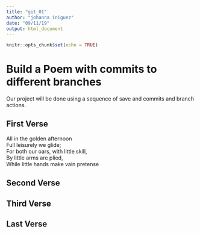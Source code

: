 ---
title: "git_01"
author: "johanna iniguez"
date: "09/11/19"
output: html_document
---

```{r setup, include=FALSE}
knitr::opts_chunk$set(echo = TRUE)
```
# Build a Poem with commits to different branches
Our project will be done using a sequence of save and commits and branch actions.
<!-- Do not modify or change any text in "!--" bracketed areas such as this --- these are instructions to
you, if you change any of this the git program will notice it and compromise your git merging strategy !-->

## First Verse  
<!--Put the first five lines of a poem by Lewis Carrol in this section!-->
  
All in the golden afternoon  
Full leisurely we glide;  
For both our oars, with little skill,  
By little arms are plied,  
While little hands make vain pretense  

## Second Verse
<!--Put the first five lines of a poem by Robert Frost here!-->

## Third Verse
<!--Put the first two verses of The Walrus and the Carpenter here!-->

## Last Verse
<!--Put a short poem of your choice 8-20 lines,here!-->
